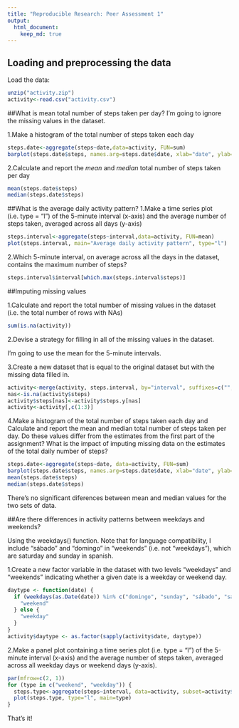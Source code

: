 ```yaml
---
title: "Reproducible Research: Peer Assessment 1"
output: 
  html_document:
    keep_md: true
---
```



## Loading and preprocessing the data
Load the data:
```r
unzip("activity.zip")
activity<-read.csv("activity.csv")
```

##What is mean total number of steps taken per day?
I'm going to ignore the missing values in the dataset.

1.Make a histogram of the total number of steps taken each day
```r
steps.date<-aggregate(steps~date,data=activity, FUN=sum)
barplot(steps.date$steps, names.arg=steps.date$date, xlab="date", ylab="steps", main="Total number of steps taken each day")
```

2.Calculate and report the *mean* and *median* total number of steps taken per day
```r
mean(steps.date$steps)
median(steps.date$steps)
```

##What is the average daily activity pattern?
1.Make a time series plot (i.e. type = "l") of the 5-minute interval (x-axis) and the average number of steps taken, averaged across all days (y-axis)
```r
steps.interval<-aggregate(steps~interval,data=activity, FUN=mean)
plot(steps.interval, main="Average daily activity pattern", type="l")
```

2.Which 5-minute interval, on average across all the days in the dataset, contains the maximum number of steps?
```r
steps.interval$interval[which.max(steps.interval$steps)]
```

##Imputing missing values

1.Calculate and report the total number of missing values in the dataset (i.e. the total number of rows with NAs)
```r
sum(is.na(activity))
```

2.Devise a strategy for filling in all of the missing values in the dataset.

I'm going to use the mean for the 5-minute intervals.

3.Create a new dataset that is equal to the original dataset but with the missing data filled in.
```r
activity<-merge(activity, steps.interval, by="interval", suffixes=c("", ".y"))
nas<-is.na(activity$steps)
activity$steps[nas]<-activity$steps.y[nas]
activity<-activity[,c(1:3)]
```

4.Make a histogram of the total number of steps taken each day and Calculate and report the mean and median total number of steps taken per day. Do these values differ from the estimates from the first part of the assignment? What is the impact of imputing missing data on the estimates of the total daily number of steps?
```r
steps.date<-aggregate(steps~date, data=activity, FUN=sum)
barplot(steps.date$steps, names.arg=steps.date$date, xlab="date", ylab="steps", main="Mean and median total number of steps taken per day")
mean(steps.date$steps)
median(steps.date$steps)
```

There's no significant diferences between mean and median values for the two sets of data.

##Are there differences in activity patterns between weekdays and weekends?

Using the weekdays() function. Note that for language compatibility, I include "sábado" and "domingo" in "weekends" (i.e. not "weekdays"), which are saturday and sunday in spanish.

1.Create a new factor variable in the dataset with two levels "weekdays" and "weekends" indicating whether a given date is a weekday or weekend day.
```r
daytype <- function(date) {
  if (weekdays(as.Date(date)) %in% c("domingo", "sunday", "sábado", "saturday")) {
    "weekend"
  } else {
    "weekday"
  }
}
activity$daytype <- as.factor(sapply(activity$date, daytype))
```

2.Make a panel plot containing a time series plot (i.e. type = "l") of the 5-minute interval (x-axis) and the average number of steps taken, averaged across all weekday days or weekend days (y-axis).
```r
par(mfrow=c(2, 1))
for (type in c("weekend", "weekday")) {
  steps.type<-aggregate(steps~interval, data=activity, subset=activity$daytype==type, FUN=mean)
  plot(steps.type, type="l", main=type)
}
```

That's it!